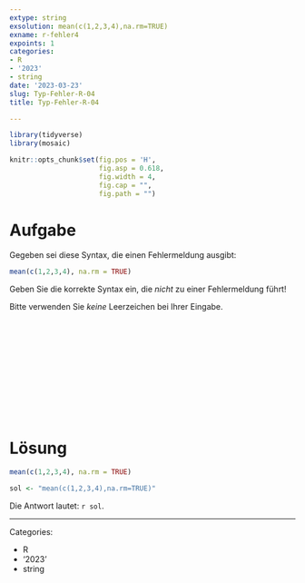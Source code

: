 ```yaml
---
extype: string
exsolution: mean(c(1,2,3,4),na.rm=TRUE)
exname: r-fehler4
expoints: 1
categories:
- R
- '2023'
- string
date: '2023-03-23'
slug: Typ-Fehler-R-04
title: Typ-Fehler-R-04

---
```




```r

library(tidyverse)
library(mosaic)

```


```r
knitr::opts_chunk$set(fig.pos = 'H',
                      fig.asp = 0.618,
                      fig.width = 4,
                      fig.cap = "", 
                      fig.path = "")
```









# Aufgabe

Gegeben sei diese Syntax, die einen Fehlermeldung ausgibt:


```r
mean(c(1,2,3,4), na.rm = TRUE)
```


Geben Sie die korrekte Syntax ein, die *nicht* zu einer Fehlermeldung führt!

Bitte verwenden Sie *keine* Leerzeichen bei Ihrer Eingabe.



</br>
</br>
</br>
</br>
</br>
</br>
</br>
</br>
</br>
</br>

# Lösung

```r
mean(c(1,2,3,4), na.rm = TRUE)
```

```r
sol <- "mean(c(1,2,3,4),na.rm=TRUE)"
```


Die Antwort lautet: ``r sol``.




---

Categories: 

- R
- '2023'
- string

